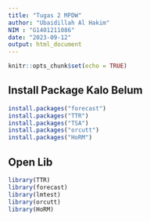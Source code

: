 ```yaml
---
title: "Tugas 2 MPDW"
author: "Ubaidillah Al Hakim"
NIM : "G1401211086"
date: "2023-09-12"
output: html_document
---
```


```r
knitr::opts_chunk$set(echo = TRUE)
```

## Install Package Kalo Belum
```r
install.packages("forecast")
install.packages("TTR")
install.packages("TSA")
install.packages("orcutt")
install.packages("HoRM")
```
## Open Lib
```r
library(TTR)
library(forecast)
library(lmtest) 
library(orcutt) 
library(HoRM) 
```


